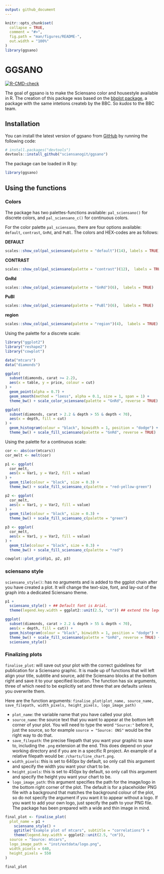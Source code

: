```yaml
---
output: github_document
---
```


<!-- README.md is generated from README.Rmd. Please edit that file -->

```r
knitr::opts_chunk$set(
  collapse = TRUE,
  comment = "#>",
  fig.path = "man/figures/README-",
  out.width = "100%"
)
library(ggsano)
```

# GGSANO

<!-- badges: start -->
[![R-CMD-check](https://github.com/sciensanogit/ggsano/workflows/R-CMD-check/badge.svg)](https://github.com/sciensanogit/ggsano/actions)
<!-- badges: end -->

The goal of ggsano is to make the Sciensano color and housestyle available in R. The creation of this package was based on the [bbplot package](https://github.com/bbc/bbplot), a package with the same intetions createb by the BBC. So *kudos* to the BBC team.

## Installation

You can install the latest version of ggsano from [GitHub](https://github.com/) by running the following code:

``` r
# install.packages("devtools")
devtools::install_github("sciensanogit/ggsano")
```

The package can be loaded in R by:

``` r
library(ggsano)
```

## Using the functions

### Colors
The package has two palettes-functions available: `pal_sciensano()` for discrete colors, and `pal_sciensano_c()` for continuous colors.

For the color palette `pal_sciensano`, there are four options available: `default`, `contrast`, `GnRd`, and `PuBl`.  The colors and HEX-codes are as follows:

**DEFAULT**

```r
scales::show_col(pal_sciensano(palette = "default")(14), labels = TRUE)
```

**CONTRAST**

```r
scales::show_col(pal_sciensano(palette = "contrast")(12),  labels = TRUE)
```

**GnRd**

```r
scales::show_col(pal_sciensano(palette = "GnRd")(6),  labels = TRUE)
```

**PuBl**

```r
scales::show_col(pal_sciensano(palette = "PuBl")(6),  labels = TRUE)
```

**region**

```r
scales::show_col(pal_sciensano(palette = "region")(4),  labels = TRUE)
```

Using the palette for a discrete scale:

```r
library("ggplot2")
library("reshape2")
library("cowplot")

data("mtcars")
data("diamonds")

ggplot(
  subset(diamonds, carat >= 2.2),
  aes(x = table, y = price, colour = cut)
) +
  geom_point(alpha = 0.7) +
  geom_smooth(method = "loess", alpha = 0.1, size = 1, span = 1) +
  theme_bw() + scale_color_sciensano(palette = "GnRd", reverse = TRUE)

ggplot(
  subset(diamonds, carat > 2.2 & depth > 55 & depth < 70),
  aes(x = depth, fill = cut)
) +
  geom_histogram(colour = "black", binwidth = 1, position = "dodge") +
  theme_bw() + scale_fill_sciensano(palette = "GnRd", reverse = TRUE)
```

Using the palette for a continuous scale:

```r
cor <- abs(cor(mtcars))
cor_melt <- melt(cor)

p1 <- ggplot(
  cor_melt,
  aes(x = Var1, y = Var2, fill = value)
) +
  geom_tile(colour = "black", size = 0.3) +
  theme_bw() + scale_fill_sciensano_c(palette = "red-yellow-green")

p2 <- ggplot(
  cor_melt,
  aes(x = Var1, y = Var2, fill = value)
) +
  geom_tile(colour = "black", size = 0.3) +
  theme_bw() + scale_fill_sciensano_c(palette = "green")

p3 <- ggplot(
  cor_melt,
  aes(x = Var1, y = Var2, fill = value)
) +
  geom_tile(colour = "black", size = 0.3) +
  theme_bw() + scale_fill_sciensano_c(palette = "red")

cowplot::plot_grid(p1, p2, p3)
```

### sciensano style

`sciensano_style()`: has no arguments and is added to the ggplot chain after you have created a plot. It will change the text-size, font, and lay-out of the graph into a dedicated Sciensano theme.

```r
p1 +
  sciensano_style() + ## Default font is Arial.
  theme(legend.key.width = ggplot2::unit(2.5, "cm")) ## extend the legend

```

```r
ggplot(
  subset(diamonds, carat > 2.2 & depth > 55 & depth < 70),
  aes(x = depth, fill = cut)) +
  geom_histogram(colour = "black", binwidth = 1, position = "dodge") +
  theme_bw() + scale_fill_sciensano(palette = "GnRd", reverse = TRUE) +
  sciensano_style()
```


### Finalizing plots

`finalise_plot`: will save out your plot with the correct guidelines for publication for a Sciensano graphic. It is made up of functions that will left align your title, subtitle and source, add the Sciensano blocks at the bottom right and save it to your specified location. The function has six arguments, three of which need to be explicitly set and three that are defaults unless you overwrite them.

Here are the function arguments: `finalise_plot(plot_name, source_name, save_filepath, width_pixels, height_pixels, logo_image_path)`

* `plot_name`: the variable name that you have called your plot.
* `source_name`: the source text that you want to appear at the bottom left corner of your plot. You will need to type the word `"Source:"` before it, just the source, so for example `source = "Source: ONS"` would be the right way to do that.
* `save_filepath`: the precise filepath that you want your graphic to save to, including the `.png` extension at the end. This does depend on your working directory and if you are in a specific R project. An example of a relative filepath would be: `/charts/line_chart.png`.
* `width_pixels`: this is set to 640px by default, so only call this argument and specify the width you want your chart to be.
* `height_pixels`: this is set to 450px by default, so only call this argument and specify the height you want your chart to be.
* `logo_image_path`: this argument specifies the path for the image/logo in the bottom right corner of the plot. The default is for a placeholder PNG file with a background that matches the background colour of the plot, so do not specify the argument if you want it to appear without a logo. If you want to add your own logo, just specify the path to your PNG file. The package has been prepared with a wide and thin image in mind.

```r
final_plot <- finalise_plot(
  plot_name = p1 + 
    sciensano_style() +
    ggtitle("Example plot of mtcars", subtitle = "correlations") +
    theme(legend.key.width = ggplot2::unit(2.5, "cm")),
  source = "Source: mtcars",
  logo_image_path = "inst/extdata/logo.png",
  width_pixels = 640,
  height_pixels = 550
)

final_plot
```

